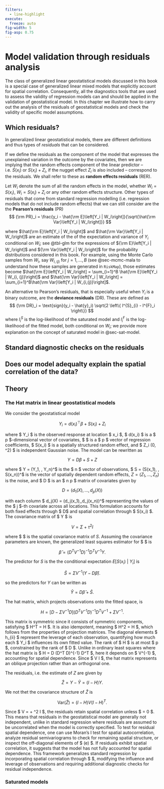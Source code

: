 ```yaml
---
filters:
  - line-highlight
execute: 
  freeze: auto
fig-width: 5
fig-asp: 0.75
---
```



# Model validation through residuals analysis {#sec-validation}

The class of generalized linear geostatistical models discussed in this book is a special case of generalized linear mixed models that explicitly account for spatial correlation. Consequently, all the diagnostics tools that are used to assess the validity of regression models can and should be applied in the validation of geostatistical model. In this chapter we illustrate how to carry out the analysis of the residuals of geostatistical models and check the validity of specific model assumptions.

## Which residuals?
In generalized linear geostatistical models, there are different definitions and thus types of *residuals* that can be considered.

If we define the residuals as the component of the model that expresses the unexplained variation in the outcome by the covariates, then we are implying that the random effects component of the linear predictor -- i.e. $S(x_i)$ or $S(x_i)+Z_i$, if the nugget effect $Z_i$ is also included -- correspond to the residuals. We shall refer to these as **random effects residuals** (RER).

Let $W_i$ denote the sum of all the random effects in the model, whether $W_i = S(x_i)$, $W_i = S(x_i) + Z_i$ or any other random effects structure. Other types of residuals that come from standard regression modelling (i.e. regression models that do not include random effects) that we can still consider are the the **Pearson's residuals** (PR)
$$
{\rm PR}_i = \frac{y_i - \hat{\rm E}\left[Y_i | W_i\right]}{\sqrt{\hat{\rm Var}\left[Y_i | W_i\right]}}
$$ 

where $\hat{\rm E}\left[Y_i | W_i\right]$ and $\hat{\rm Var}\left[Y_i | W_i\right]$ are an estimate of the of the expectation and variance of $Y_i$ conditional on $W_i$; see @tbl-glm for the expressions of ${\rm E}\left[Y_i | W_i\right]$ and ${\rm Var}\left[Y_i | W_i\right]$ for the probability distributions considered in this book. For example, using the Monte Carlo samples from $W_i$, say $W_{i, (j)}$ for $j=1,\ldots,B$ (see @sec-mcmc-mala to understand how these samples are generated in `RiskMap`), those estimates become $\hat{\rm E}\left[Y_i | W_i\right] = \sum_{i=1}^B \hat{\rm E}\left[Y_i | W_{i, (j)}\right]$ and $\hat{\rm Var}\left[Y_i | W_i\right] = \sum_{i=1}^B\hat{\rm Var}\left[Y_i | W_{i,(j)}\right]$.

An alternative to Pearson's residuals, that is especially useful when $Y_i$ is a binary outcome, are the **deviance residuals** (DR). These are defined as
$$
 {\rm DR}_i = \text{sign}(y_i - \hat{y}_i) \sqrt{2 \left\{ l^{S}_{i} - l^{F}_i \right\}}
$$
where $l^{S}_{i}$ is the log-likelihood of the saturated model and $l^F_i$ is the log-likelihood of the fitted model, both conditional on $W_i$; we provide more explanation on the concept of saturated model in @sec-sat-model.


## Standard diagnostic checks on the residuals

## Does our model adequalty explain the spatial correlation of the data?

## Theory

### The Hat matrix in linear geostatistical models


We consider the geostatistical model

$$
Y_i = d(x_i)^\top \beta + S(x_i) + Z_i
$$

where $ Y_i $ is the observed response at location $ x_i $, $ d(x_i) $ is a $ p $-dimensional vector of covariates, $ \beta $ is a $ p \times 1 $ vector of regression coefficients, $ S(x_i) $ is a spatially structured random effect, and $ Z_i \sim \mathcal{N}(0, \tau^2) $ is independent Gaussian noise. The model can be rewritten as  

$$
Y = D\beta + S + Z
$$

where $ Y = (Y_1, \ldots, Y_n)^\top $ is the $ n \times 1 $ vector of observations, $ S = (S(x_1), \ldots, S(x_n))^\top $ is the vector of spatially dependent random effects, $Z = (Z_1, \ldots, Z_n)$ is the noise, and $ D $ is an $ n \times p $ matrix of covariates given by  

$$
D = (d_1(X), \ldots, d_p(X))
$$

with each column $ d_j(X) = (d_j(x_1),\ldots,d_j(x_n))^\top $ representing the values of the $ j $-th covariate across all locations. This formulation accounts for both fixed effects through $ D\beta $ and spatial correlation through $ S(x_i) $. The covariance matrix of $ Y $ is  

$$
V = \Sigma + \tau^2 I
$$

where $ \Sigma $ is the spatial covariance matrix of $S$. Assuming the covariance parameters are known, the generalized least squares estimator for $ \beta $ is  

$$
\hat{\beta} = (D^T V^{-1} D)^{-1} D^T V^{-1} Y.
$$


The predictor for $S$ is the the conditional expectation $E[S(x_i) \: | \: Y_i]$ is  

$$
\hat{S} = \Sigma V^{-1} (Y - D\hat{\beta}).
$$

so the predictors for $Y$ can be written as  

$$
\hat{Y} = D\hat{\beta} + \hat{S}.
$$

The hat matrix, which projects observations onto the fitted space, is  

$$
H = [D - \Sigma V^{-1} D] (D^T V^{-1} D)^{-1} D^T V^{-1} + \Sigma V^{-1}.
$$

This matrix is symmetric since it consists of symmetric components, satisfying $ H^T = H $. It is also idempotent, meaning $ H^2 = H $, which follows from the properties of projection matrices. The diagonal elements $ h_{ii} $ represent the leverage of each observation, quantifying how much each $ Y_i $ influences its own fitted value. The rank of $ H $ is at most $ p $, constrained by the rank of $ D $. Unlike in ordinary least squares where the hat matrix is $ H = D (D^T D)^{-1} D^T $, here it depends on $ V^{-1} $, accounting for spatial dependence. Since $ V \neq I $, the hat matrix represents an oblique projection rather than an orthogonal one.

The residuals, i.e. the estimate of $Z$ are given by  

$$
\hat{Z} = Y - \hat{Y} = (I - H) Y.
$$

We not thet the covariance structure of $\hat{Z}$ is  

$$
\text{Var}(\hat{Z}) = (I - H) V (I - H)^T.
$$

Since $ V = \Sigma + \tau^2 I $, the residuals retain spatial correlation unless $ \Sigma = 0 $. This means that residuals in the geostatistical model are generally not independent, unlike in standard regression where residuals are assumed to be uncorrelated when the model is correctly specified. To test for residual spatial dependence, one can use Moran’s I test for spatial autocorrelation, analyze residual semivariograms to check for remaining spatial structure, or inspect the off-diagonal elements of $ \text{Var}(e) $. If residuals exhibit spatial correlation, it suggests that the model has not fully accounted for spatial dependence. This framework generalizes standard regression by incorporating spatial correlation through $ \Sigma $, modifying the influence and leverage of observations and requiring additional diagnostic checks for residual independence.




### Saturated models {#sec-sat-model}
